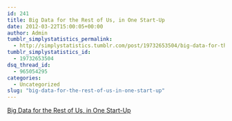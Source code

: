 ```yaml
---
id: 241
title: Big Data for the Rest of Us, in One Start-Up
date: 2012-03-22T15:00:05+00:00
author: Admin
tumblr_simplystatistics_permalink:
  - http://simplystatistics.tumblr.com/post/19732653504/big-data-for-the-rest-of-us-in-one-start-up
tumblr_simplystatistics_id:
  - 19732653504
dsq_thread_id:
  - 965054295
categories:
  - Uncategorized
slug: "big-data-for-the-rest-of-us-in-one-start-up"
---
```

[Big Data for the Rest of Us, in One Start-Up](http://bits.blogs.nytimes.com/2012/03/19/all-about-big-data-in-one-startup/)
